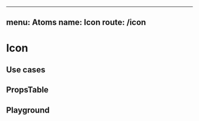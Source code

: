 
---
menu: Atoms
name: Icon
route: /icon
---


# Icon

## Use cases

<div>
  <Icon />
</div>

## PropsTable

<PropsTable of={Icon} />

## Playground

<Playground>
  <Icon />
</Playground>